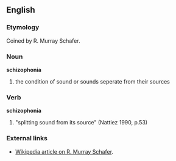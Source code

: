 ==English==

===Etymology===

Coined by R. Murray Schafer.

===Noun===

'''schizophonia'''

# the condition of sound or sounds seperate from their sources

===Verb===

'''schizophonia'''

# "splitting sound from its source" (Nattiez 1990, p.53)

===External links===

*[[w:R. Murray Schafer|Wikipedia article on R. Murray Schafer]].